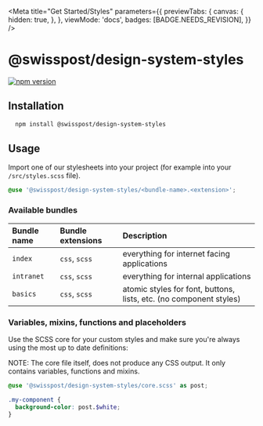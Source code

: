 
<Meta
  title="Get Started/Styles"
  parameters={{
    previewTabs: {
      canvas: {
        hidden: true,
      },
    },
    viewMode: 'docs',
    badges: [BADGE.NEEDS_REVISION],
  }}
/>

# @swisspost/design-system-styles

[![npm version](https://badge.fury.io/js/@swisspost%2Fdesign-system-styles.svg)](https://badge.fury.io/js/@swisspost%2Fdesign-system-styles)

## Installation

```bash dark
  npm install @swisspost/design-system-styles
```

## Usage

Import one of our stylesheets into your project (for example into your `/src/styles.scss` file).

```scss dark
@use '@swisspost/design-system-styles/<bundle-name>.<extension>';
```

### Available bundles

| Bundle name | Bundle extensions | Description                                                        |
| :---------- | :---------------- | :----------------------------------------------------------------- |
| `index`     | `css`, `scss`     | everything for internet facing applications                        |
| `intranet`  | `css`, `scss`     | everything for internal applications                               |
| `basics`    | `css`, `scss`     | atomic styles for font, buttons, lists, etc. (no component styles) |

### Variables, mixins, functions and placeholders

Use the SCSS core for your custom styles and make sure you're always using the most up to date definitions:

<p class="alert alert-info alert-md">
  NOTE: The core file itself, does not produce any CSS output. It only contains variables, functions
  and mixins.
</p>

```scss dark
@use '@swisspost/design-system-styles/core.scss' as post;

.my-component {
  background-color: post.$white;
}
```
